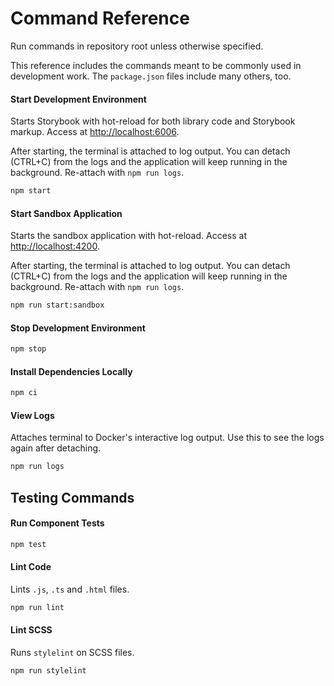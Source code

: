 
<Meta title="Documentation/Development/Command Reference" />

# Command Reference

Run commands in repository root unless otherwise specified.

This reference includes the commands meant to be commonly used in development work. The `package.json` files include many others, too.

#### Start Development Environment

Starts Storybook with hot-reload for both library code and Storybook markup. Access at [http://localhost:6006](http://localhost:6006).

After starting, the terminal is attached to log output. You can detach (CTRL+C) from the logs and the application will keep running in the background. Re-attach with `npm run logs`.

```bash
npm start
```

#### Start Sandbox Application

Starts the sandbox application with hot-reload. Access at [http://localhost:4200](http://localhost:4200).

After starting, the terminal is attached to log output. You can detach (CTRL+C) from the logs and the application will keep running in the background. Re-attach with `npm run logs`.

```bash
npm run start:sandbox
```

#### Stop Development Environment

```bash
npm stop
```

#### Install Dependencies Locally

```bash
npm ci
```

#### View Logs

Attaches terminal to Docker's interactive log output. Use this to see the logs again after detaching.

```bash
npm run logs
```

## Testing Commands

#### Run Component Tests

```bash
npm test
```

#### Lint Code

Lints `.js`, `.ts` and `.html` files.

```bash
npm run lint
```

#### Lint SCSS

Runs `stylelint` on SCSS files.

```bash
npm run stylelint
```
